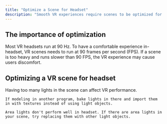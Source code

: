 ```yaml
---
title: "Optimize a Scene for Headset"
description: "Smooth VR experiences require scenes to be optimized for the headset. "
---
```


## The importance of optimization

Most VR headsets run at 90 Hz. To have a comfortable experience in-headset, VR scenes needs to run at 90 frames per second (FPS). If a scene is too heavy and runs slower than 90 FPS, the VR experience may cause users discomfort.

## Optimizing a VR scene for headset

<AccordionGroup>
  <Accordion title="Turn off shadows" defaultOpen={false}>

  </Accordion>

  <Accordion title="Reduce polygon count for 3D models" defaultOpen={false}>

  </Accordion>

  <Accordion title="Reduce the number of objects" defaultOpen={false}>

  </Accordion>

  <Accordion title="Reduce the size and number of materials" defaultOpen={false}>

  </Accordion>

  <Accordion title="Reduce number of lights" defaultOpen={false}>
    Having too many lights in the scene can affect VR performance.

    If modeling in another program, bake lights in there and import them in with textures instead of using light objects.

    Area lights don't perform well in headset. If there are area lights in your scene, try replacing them with other light objects.
  </Accordion>
</AccordionGroup>